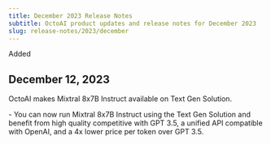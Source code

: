 ```yaml
---
title: December 2023 Release Notes
subtitle: OctoAI product updates and release notes for December 2023
slug: release-notes/2023/december
---
```



<div className='changelog-status'>

<span>Added</span>
</div>

## December 12, 2023

OctoAI makes Mixtral 8x7B Instruct available on Text Gen Solution.

<div className="changelog">
    - You can now run Mixtral 8x7B Instruct using the Text Gen Solution and benefit from high quality competitive with GPT 3.5, a unified API compatible with OpenAI, and a 4x lower price per token over GPT 3.5.

</div>